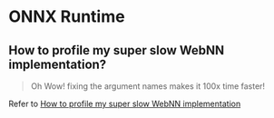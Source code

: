 

# ONNX Runtime

## How to profile my super slow WebNN implementation?

> <InfoIcon /> Oh Wow! fixing the argument names makes it 100x time faster! 

Refer to [How to profile my super slow WebNN implementation](../learn/troubleshooting/performance-issues#how-to-profile-my-super-slow-webnn-implementation)